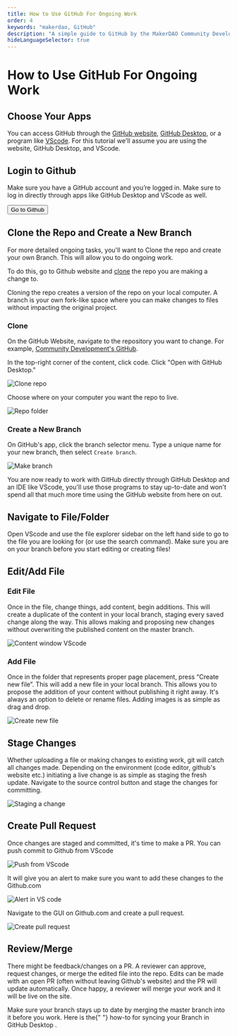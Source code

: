 ```yaml
---
title: How to Use GitHub For Ongoing Work
order: 4
keywords: "makerdao, GitHub"
description: "A simple guide to GitHub by the MakerDAO Community Development team."
hideLanguageSelector: true
---
```


# How to Use GitHub For Ongoing Work

<Process>


<Box>


## Choose Your Apps

You can access GitHub through the [GitHub website](https://github.com/), [GitHub Desktop](https://desktop.github.com/), or a program like [VScode](https://code.visualstudio.com/). For this tutorial we'll assume you are using the website, GitHub Desktop, and VScode.

</Box>


<Box>


## Login to Github

Make sure you have a GitHub account and you’re logged in. Make sure to log in directly through apps like GitHub Desktop and VScode as well.

<Button to="https://github.com/login">Go to Github</Button>

</Box>


<Box>


## Clone the Repo and Create a New Branch

For more detailed ongoing tasks, you'll want to Clone the repo and create your own Branch. This will allow you to do ongoing work.

To do this, go to Github website and [clone](https://docs.github.com/en/github/creating-cloning-and-archiving-repositories/cloning-a-repository) the repo you are making a change to.

Cloning the repo creates a version of the repo on your local computer. A branch is your own fork-like space where you can make changes to files without impacting the original project.

### Clone

On the GitHub Website, navigate to the repository you want to change. For example, [Community Development's GitHub](https://github.com/makerdao/community).

In the top-right corner of the content, click code. Click "Open with GitHub Desktop."

![Clone repo](/images/github-clone-desktop.png)

Choose where on your computer you want the repo to live.

![Repo folder](/images/github-choose-repo-folder.png)

### Create a New Branch

On GitHub's app, click the branch selector menu. Type a unique name for your new branch, then select `Create branch`.

![Make branch](/images/github-make-branch.png)

You are now ready to work with GitHub directly through GitHub Desktop and an IDE like VScode, you'll use those programs to stay up-to-date and won't spend all that much more time using the GitHub website from here on out.

</Box>


<Box>


## Navigate to File/Folder

Open VScode and use the file explorer sidebar on the left hand side to go to the file you are looking for (or use the search command). Make sure you are on your branch before you start editing or creating files!

</Box>


<Box>


## Edit/Add File

### Edit File

Once in the file, change things, add content, begin additions. This will create a duplicate of the content in your local branch, staging every saved change along the way. This allows making and proposing new changes without overwriting the published content on the master branch.

![Content window VScode](/images/github-content-window-making-changes.png)

### Add File

Once in the folder that represents proper page placement, press “Create new file”. This will add a new file in your local branch. This allows you to propose the addition of your content without publishing it right away. It's always an option to delete or rename files. Adding images is as simple as drag and drop.

![Create new file](/images/github-content-add-file.png)

</Box>


<Box>


## Stage Changes

Whether uploading a file or making changes to existing work, git will catch all changes made. Depending on the environment (code editor, github's website etc.) initiating a live change is as simple as staging the fresh update. Navigate to the source control button and stage the changes for committing.

![Staging a change](/images/github-simple-commit-vscode.png)

</Box>


<Box>


## Create Pull Request

Once changes are staged and committed, it's time to make a PR. You can push commit to Github from VScode

![Push from VScode](/images/github-push-pull.png)

It will give you an alert to make sure you want to add these changes to the Github.com

![Alert in VS code](/images/github-alert-push-pull.png)

Navigate to the GUI on Github.com and create a pull request.

![Create pull request](/images/github-create-pull-request.png)

</Box>


<Box>


## Review/Merge

There might be feedback/changes on a PR. A reviewer can approve, request changes, or merge the edited file into the repo. Edits can be made with an open PR (often without leaving Github's website) and the PR will update automatically. Once happy, a reviewer will merge your work and it will be live on the site.

</Box>


</Process>


<Callout variant='warning' icon='laptop'>


<Box>
  Make sure your branch stays up to date by merging the master branch into it
  before you work. Here is the{" "}
  <Link to="https://docs.github.com/en/desktop/contributing-and-collaborating-using-github-desktop/syncing-your-branch">
    how-to for syncing your Branch in GitHub Desktop
  </Link>
  .
</Box>

</Callout>

